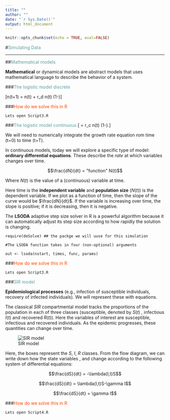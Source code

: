 ```yaml
---
title: ""
author: ""
date: "`r Sys.Date()`"
output: html_document
---
```


```r
knitr::opts_chunk$set(echo = TRUE, eval=FALSE)
```

#<span style="color:cadetblue">Simulating Data</span>

***

##<span style="color:cadetblue">Mathematical models</span>

**Mathematical** or dynamical models are abstract models that uses mathematical language to describe the behavior of a system.

###<span style="color:cadetblue">The logistic model discrete</span>

 \[n(t+1) = n(t) + r_d n(t) \left(1-\frac{n(t)}{K}\right)\]
 

###<span style="color:orangered">How do we solve this in R</span>

```
Lets open Script3.R
```
 
###<span style="color:cadetblue">The logistic model continuous</span>
\[\frac{dn(t)}{dt} = r_c n(t) \left(1-\frac{n(t)}{K}\right).\]
 
We will need to numerically integrate the growth rate equation rom time \(t=0\) to time \(t=T\).

In continuous models, today we will explore a specific type of model:  **ordinary differential equations**. These describe the *rate* at which variables changes over time.

$$\frac{dN}{dt} = "function" N(t)$$

Where $N(t)$ is the value of a (continuous) variable at time. 

Here time is the **independent variable** and **population size** ($N(t)$) is the dependent variable. If we plot as a function
of time, then the slope of the curve would be $\frac{dN}{dt}$. If the variable is increasing over time, the slope is positive;
if it is decreasing, then it is negative. 

The **LSODA** adaptive step size solver in R is a powerful algorithm because it can automatically adjust its step size according to how rapidly the solution is changing.


```
require(deSolve) ## the packge we will uuse for this simulation

#The LSODA function takes in four (non-optional) arguments

out <- lsoda(nstart, times, func, params)
```




###<span style="color:orangered">How do we solve this in R</span>

```
Lets open Script3.R
```



###<span style="color:cadetblue">SIR model</span>


**Epidemiological processes** (e.g., infection of susceptible individuals, recovery of infected individuals). We will represent these with equations.

The classical $SIR$ compartmental model tracks the proportions of the population in each of three classes
(susceptible, denoted by $S(t)$ , infectious $I(t)$ and recovered $R(t)$). Here the variables of interest are
susceptible, infectious and recovered individuals. As the epidemic progresses, these quantities can change over
time.

![SIR model](sir.png)

Here, the boxes represent the $S$, $I$, $R$ classes. 
From the flow diagram, we can write down how the state variables , and change according to the following
system of differential equations:

$$\frac{dS}{dt} = -\lambda(I,t)S$$

$$\frac{dS}{dt} = \lambda(I,t)S-\gamma I$$

$$\frac{dS}{dt} = \gamma I$$

###<span style="color:orangered">How do we solve this in R</span>

```
Lets open Script4.R
```